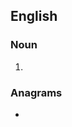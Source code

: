 {{also|backseats}}
==English==

===Noun===
{{head|en|noun plural form}}

# {{plural of|back seat|lang=en}}

===Anagrams===
* {{anagrams|en|a=aabceksst|seatbacks|sets aback}}